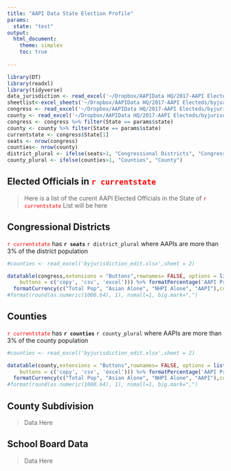 ```yaml
---
title: "AAPI Data State Election Profile"
params:
  state: "test"
output:
  html_document:
    theme: simplex
    toc: true
    
---
```


```r
library(DT)
library(readxl)
library(tidyverse)
data_jurisdiction <- read_excel('~/Dropbox/AAPIData HQ/2017-AAPI Electeds/byjurisdiction_edit.xlsx')
sheetlist<-excel_sheets('~/Dropbox/AAPIData HQ/2017-AAPI Electeds/byjurisdiction_edit.xlsx')
congress <- read_excel('~/Dropbox/AAPIData HQ/2017-AAPI Electeds/byjurisdiction_edit.xlsx',sheet = 1)
county <- read_excel('~/Dropbox/AAPIData HQ/2017-AAPI Electeds/byjurisdiction_edit.xlsx',sheet = 2)
congress <- congress %>% filter(State == params$state)
county <- county %>% filter(State == params$state)
currentstate <- congress$State[1]
seats <- nrow(congress)
counties<- nrow(county)
district_plural <- ifelse(seats>1, "Congressional Districts", "Congressional District")
county_plural <- ifelse(counties>1, "Counties", "County")

```


## Elected Officials in <span style="color:red">`r currentstate`</span>
> Here is a list of the curent AAPI Elected Officials in the State of <span style="color:red">`r currentstate`</span>
> List will be here

## Congressional Districts
<span style="color:red">`r currentstate`</span> has **`r seats`** `r district_plural` where AAPIs are more than 3% of the district population
```r

#counties <- read_excel('byjurisdiction_edit.xlsx',sheet = 2)

datatable(congress,extensions = "Buttons",rownames= FALSE, options = list(dom = 'Brtip',
    buttons = c('copy', 'csv', 'excel'))) %>% formatPercentage('AAPI Proportion', 2) %>%
  formatCurrency(c("Total Pop", "Asian Alone", "NHPI Alone", "AAPI"),currency = "", interval = 3, mark = ",", digits=0)
#format(round(as.numeric(1000.64), 1), nsmall=1, big.mark=",")  
```

## Counties
<span style="color:red">`r currentstate`</span> has **`r counties`** `r county_plural` where AAPIs are more than 3% of the county population
```r

#counties <- read_excel('byjurisdiction_edit.xlsx',sheet = 2)

datatable(county,extensions = "Buttons",rownames= FALSE, options = list(dom = 'Brtip',
    buttons = c('copy', 'csv', 'excel'))) %>% formatPercentage('AAPI Proportion', 2) %>%
  formatCurrency(c("Total Pop", "Asian Alone", "NHPI Alone", "AAPI"),currency = "", interval = 3, mark = ",", digits=0)
#format(round(as.numeric(1000.64), 1), nsmall=1, big.mark=",")  
```

## County Subdivision
> Data Here

## School Board Data
> Data Here
